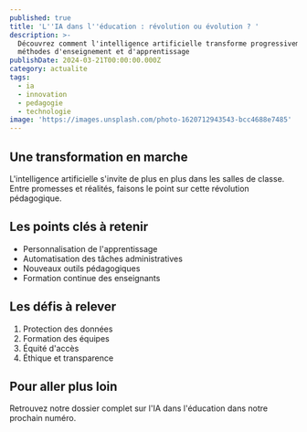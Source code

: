 ```yaml
---
published: true
title: 'L''IA dans l''éducation : révolution ou évolution ? '
description: >-
  Découvrez comment l'intelligence artificielle transforme progressivement les
  méthodes d'enseignement et d'apprentissage
publishDate: 2024-03-21T00:00:00.000Z
category: actualite
tags:
  - ia
  - innovation
  - pedagogie
  - technologie
image: 'https://images.unsplash.com/photo-1620712943543-bcc4688e7485'
---
```


## Une transformation en marche

L'intelligence artificielle s'invite de plus en plus dans les salles de classe. Entre promesses et réalités, faisons le point sur cette révolution pédagogique.

## Les points clés à retenir

* Personnalisation de l'apprentissage
* Automatisation des tâches administratives
* Nouveaux outils pédagogiques
* Formation continue des enseignants

## Les défis à relever

1. Protection des données
2. Formation des équipes
3. Équité d'accès
4. Éthique et transparence

## Pour aller plus loin

Retrouvez notre dossier complet sur l'IA dans l'éducation dans notre prochain numéro.
